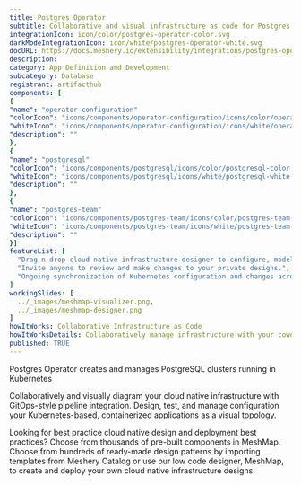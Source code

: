 ```yaml
---
title: Postgres Operator
subtitle: Collaborative and visual infrastructure as code for Postgres Operator
integrationIcon: icon/color/postgres-operator-color.svg
darkModeIntegrationIcon: icon/white/postgres-operator-white.svg
docURL: https://docs.meshery.io/extensibility/integrations/postgres-operator
description: 
category: App Definition and Development
subcategory: Database
registrant: artifacthub
components: [
{
"name": "operator-configuration"
"colorIcon": "icons/components/operator-configuration/icons/color/operator-configuration-color.svg"
"whiteIcon": "icons/components/operator-configuration/icons/white/operator-configuration-white.svg"
"description": ""
},
{
"name": "postgresql"
"colorIcon": "icons/components/postgresql/icons/color/postgresql-color.svg"
"whiteIcon": "icons/components/postgresql/icons/white/postgresql-white.svg"
"description": ""
},
{
"name": "postgres-team"
"colorIcon": "icons/components/postgres-team/icons/color/postgres-team-color.svg"
"whiteIcon": "icons/components/postgres-team/icons/white/postgres-team-white.svg"
"description": ""
}]
featureList: [
  "Drag-n-drop cloud native infrastructure designer to configure, model, and deploy your workloads.",
  "Invite anyone to review and make changes to your private designs.",
  "Ongoing synchronization of Kubernetes configuration and changes across any number of clusters."
]
workingSlides: [
  ../_images/meshmap-visualizer.png,
  ../_images/meshmap-designer.png
]
howItWorks: Collaborative Infrastructure as Code
howItWorksDetails: Collaboratively manage infrastructure with your coworkers synchronously sharing the same designs.
published: TRUE
---
```

<p>
Postgres Operator creates and manages PostgreSQL clusters running in Kubernetes
</p>
<p>
    Collaboratively and visually diagram your cloud native infrastructure with GitOps-style pipeline integration. Design, test, and manage configuration your Kubernetes-based, containerized applications as a visual topology.
</p>
<p>
    Looking for best practice cloud native design and deployment best practices? Choose from thousands of pre-built components in MeshMap. Choose from hundreds of ready-made design patterns by importing templates from Meshery Catalog or use our low code designer, MeshMap, to create and deploy your own cloud native infrastructure designs.
</p>
